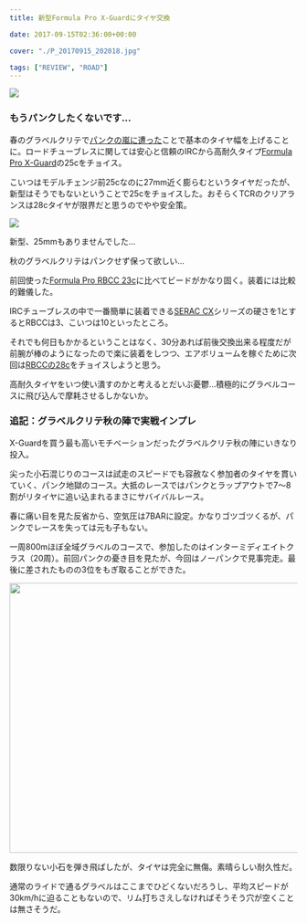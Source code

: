 ---
title: 新型Formula Pro X-Guardにタイヤ交換

date: 2017-09-15T02:36:00+00:00

cover: "./P_20170915_202018.jpg"

tags: ["REVIEW", "ROAD"]
---

![ ](./P_20170915_202018.jpg)

### もうパンクしたくないです…

春のグラベルクリテで<a href="/2017/05/2017.html" target="_blank" rel="noopener">パンクの嵐に遭った</a>ことで基本のタイヤ幅を上げることに。ロードチューブレスに関しては安心と信頼のIRCから高耐久タイプ<a href="http://amzn.to/2fohzsh" target="_blank" rel="noopener">Formula Pro X-Guard</a>の25cをチョイス。

こいつはモデルチェンジ前25cなのに27mm近く膨らむというタイヤだったが、新型はそうでもないということで25cをチョイスした。おそらくTCRのクリアランスは28cタイヤが限界だと思うのでやや安全策。

![ ](./P_20170915_202058.jpg)

新型、25mmもありませんでした…

秋のグラベルクリテはパンクせず保って欲しい…

前回使った<a href="http://amzn.to/2ycgwTI" target="_blank" rel="noopener">Formula Pro RBCC 23c</a>に比べてビードがかなり固く。装着には比較的難儀した。

IRCチューブレスの中で一番簡単に装着できる<a href="http://amzn.to/2ybpjFz" target="_blank" rel="noopener">SERAC CX</a>シリーズの硬さを1とするとRBCCは3、こいつは10といったところ。

それでも何日もかかるということはなく、30分あれば前後交換出来る程度だが前腕が棒のようになったので楽に装着をしつつ、エアボリュームを稼ぐために次回は<a href="http://amzn.to/2ybj057" target="_blank" rel="noopener">RBCCの28c</a>をチョイスしようと思う。

高耐久タイヤをいつ使い潰すのかと考えるとだいぶ憂鬱…積極的にグラベルコースに飛び込んで摩耗させるしかないか。

### 追記：グラベルクリテ秋の陣で実戦インプレ

X-Guardを買う最も高いモチベーションだったグラベルクリテ秋の陣にいきなり投入。

尖った小石混じりのコースは試走のスピードでも容赦なく参加者のタイヤを貫いていく、パンク地獄のコース。大抵のレースではパンクとラップアウトで7〜8割がリタイヤに追い込まれるまさにサバイバルレース。

春に痛い目を見た反省から、空気圧は7BARに設定。かなりゴツゴツくるが、パンクでレースを失っては元も子もない。

一周800mほぼ全域グラベルのコースで、参加したのはインターミディエイトクラス（20周）。前回パンクの憂き目を見たが、今回はノーパンクで見事完走。最後に差されたものの3位をもぎ取ることができた。

<img
  class="aligncenter size-large wp-image-750"
  src="./P_20170924_122957.jpg"
  alt=""
  width="840"
  height="473"
/>

数限りない小石を弾き飛ばしたが、タイヤは完全に無傷。素晴らしい耐久性だ。

通常のライドで通るグラベルはここまでひどくないだろうし、平均スピードが30km/hに迫ることもないので、リム打ちさえしなければそうそう穴が空くことは無さそうだ。

<Amzn asin="B01DOZEV02" />
